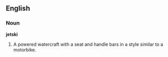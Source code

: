 ==English==
===Noun===
'''jetski'''
#A powered watercraft with a seat and handle bars in a style similar to a motorbike.
{{wikipedia}}
